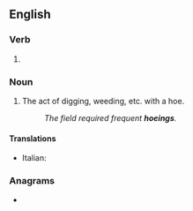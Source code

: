 ==English==

===Verb===
{{head|en|verb form}}

# {{present participle of|en|hoe|nocat=1}}

===Noun===
{{en-noun}}

# The act of digging, weeding, etc. with a hoe.
#: ''The field required frequent '''hoeings'''.''

====Translations====
* Italian: {{t|it|smarratura|f}}

===Anagrams===
* {{anagrams|en|a=eghino|Hoenig}}